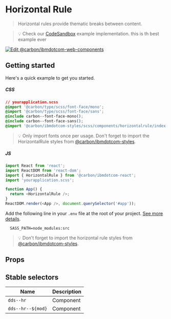
# Horizontal Rule

> Horizontal rules provide thematic breaks between content.

> 💡 Check our
> [CodeSandbox](https://githubbox.com/carbon-design-system/carbon-for-ibm-dotcom/tree/master/packages/react/examples/codesandbox/components/HorizontalRule)
> example implementation.
this is th best example ever

[![Edit @carbon/ibmdotcom-web-components](https://codesandbox.io/static/img/play-codesandbox.svg)](https://githubbox.com/carbon-design-system/carbon-for-ibm-dotcom/tree/master/packages/react/examples/codesandbox/components/HorizontalRule)

## Getting started

Here's a quick example to get you started.

##### CSS

```css
// yourapplication.scss
@import '@carbon/type/scss/font-face/mono';
@import '@carbon/type/scss/font-face/sans';
@include carbon--font-face-mono();
@include carbon--font-face-sans();
@import '@carbon/ibmdotcom-styles/scss/components/horizontalrule/index';
```

> 💡 Only import fonts once per usage. Don't forget to import the HorizontalRule
> styles from
> [@carbon/ibmdotcom-styles](https://github.com/carbon-design-system/carbon-for-ibm-dotcom/blob/master/packages/styles).

##### JS

```javascript
import React from 'react';
import ReactDOM from 'react-dom';
import { HorizontalRule } from '@carbon/ibmdotcom-react';
import 'yourapplication.scss';

function App() {
  return <HorizontalRule />;
}
ReactDOM.render(<App />, document.querySelector('#app'));
```

Add the following line in your `.env` file at the root of your project.
[See more details](https://github.com/carbon-design-system/carbon-for-ibm-dotcom/tree/master/packages/styles#usage).

```
  SASS_PATH=node_modules:src
```

> 💡 Don't forget to import the horizontal rule styles from
> [@carbon/ibmdotcom-styles](https://github.com/carbon-design-system/carbon-for-ibm-dotcom/blob/master/packages/styles).

## Props

<Props of={HorizontalRule} />

## Stable selectors

| Name              | Description |
| ----------------- | ----------- |
| `dds--hr`         | Component   |
| `dds--hr--${mod}` | Component   |

<Description markdown={contributing} />
